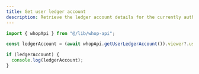 ```yaml
---
title: Get user ledger account
description: Retrieve the ledger account details for the currently authenticated user.
---
```


```typescript
import { whopApi } from "@/lib/whop-api";

const ledgerAccount = (await whopApi.getUserLedgerAccount()).viewer?.user?.ledgerAccount;

if (ledgerAccount) {
  console.log(ledgerAccount);
}
```
